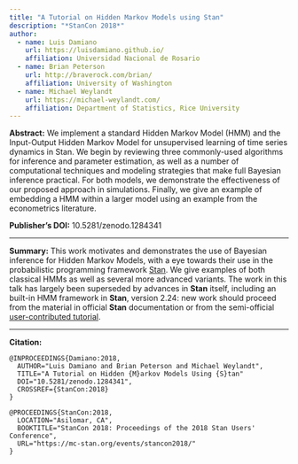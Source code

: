 ```yaml
---
title: "A Tutorial on Hidden Markov Models using Stan"
description: "*StanCon 2018*"
author:
  - name: Luis Damiano
    url: https://luisdamiano.github.io/
    affiliation: Universidad Nacional de Rosario
  - name: Brian Peterson
    url: http://braverock.com/brian/
    affiliation: University of Washington
  - name: Michael Weylandt
    url: https://michael-weylandt.com/
    affiliation: Department of Statistics, Rice University
---
```


**Abstract:** We implement a standard Hidden Markov Model (HMM) and the Input-Output Hidden Markov Model for unsupervised learning of time series dynamics in Stan. We begin by reviewing three commonly-used algorithms for inference and parameter estimation, as well as a number of computational techniques and modeling strategies that make full Bayesian inference practical. For both models, we demonstrate the effectiveness of our proposed approach in simulations. Finally, we give an example of embedding a HMM within a larger model using an example from the econometrics literature.

**Publisher's DOI:** 10.5281/zenodo.1284341

<hr>

**Summary:** This work motivates and demonstrates the use of Bayesian inference for Hidden Markov Models, with a eye towards their use in the probabilistic programming framework [Stan](https://mc-stan.org/). We give examples of both classical HMMs as well as several more advanced variants. The work in this talk has largely been superseded by advances in **Stan** itself, including an built-in HMM framework in **Stan**, version 2.24: new work should proceed from the material in official **Stan** documentation or from the semi-official [user-contributed tutorial](https://github.com/stan-dev/example-models/blob/71e3dee590632e615b17b935652c68b69df6df6f/knitr/hmm-example/hmm-example.Rmd).

<hr>

**Citation:**

```
@INPROCEEDINGS{Damiano:2018, 
  AUTHOR="Luis Damiano and Brian Peterson and Michael Weylandt",
  TITLE="A Tutorial on Hidden {M}arkov Models Using {S}tan"
  DOI="10.5281/zenodo.1284341",
  CROSSREF={StanCon:2018}
}

@PROCEEDINGS{StanCon:2018,
  LOCATION="Asilomar, CA",
  BOOKTITLE="StanCon 2018: Proceedings of the 2018 Stan Users' Conference", 
  URL="https://mc-stan.org/events/stancon2018/"
}
```
